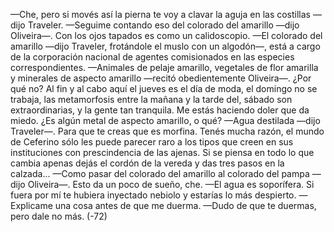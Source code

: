 —Che, pero si movés así la pierna te voy a clavar la aguja en las costillas
—dijo Traveler.
—Seguime contando eso del colorado del amarillo —dijo Oliveira—. Con los
ojos tapados es como un calidoscopio.
—El colorado del amarillo —dijo Traveler, frotándole el muslo con un
algodón—, está a cargo de la corporación nacional de agentes comisionados en
las especies correspondientes.
—Animales de pelaje amarillo, vegetales de flor amarilla y minerales de
aspecto amarillo —recitó obedientemente Oliveira—. ¿Por qué no? Al fin y al
cabo aquí el jueves es el día de moda, el domingo no se trabaja, las metamorfosis
entre la mañana y la tarde del, sábado son extraordinarias, y la gente tan
tranquila. Me estás haciendo doler que da miedo. ¿Es algún metal de aspecto
amarillo, o qué?
—Agua destilada —dijo Traveler—. Para que te creas que es morfina. Tenés
mucha razón, el mundo de Ceferino sólo les puede parecer raro a los tipos que
creen en sus instituciones con prescindencia de las ajenas. Si se piensa en todo lo
que cambia apenas dejás el cordón de la vereda y das tres pasos en la calzada...
—Como pasar del colorado del amarillo al colorado del pampa —dijo
Oliveira—. Esto da un poco de sueño, che.
—El agua es soporífera. Si fuera por mí te hubiera inyectado nebiolo y estarías
lo más despierto.
—Explicame una cosa antes de que me duerma.
—Dudo de que te duermas, pero dale no más.
(-72)
